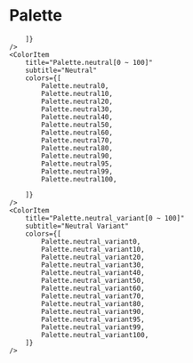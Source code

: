 
<Meta title="FOUNDATIONS/Colors/Palette" />

# Palette

<ColorPalette>
    <ColorItem title="black" subtitle="Black" colors={[Palette.black]} />
    <ColorItem title="white" subtitle="White" colors={[Palette.white]} />
    <ColorItem
        title="Palette.primary[0 ~ 100]"
        subtitle="Primary"
        colors={[
            Palette.primary0,
            Palette.primary10,
            Palette.primary20,
            Palette.primary30,
            Palette.primary40,
            Palette.primary50,
            Palette.primary60,
            Palette.primary70,
            Palette.primary80,
            Palette.primary90,
            Palette.primary95,
            Palette.primary99,
            Palette.primary100,
        ]}
    />
    <ColorItem
        title="Palette.secondary[0 ~ 100]"
        subtitle="Secondary"
        colors={[
            Palette.secondary0,
            Palette.secondary10,
            Palette.secondary20,
            Palette.secondary30,
            Palette.secondary40,
            Palette.secondary50,
            Palette.secondary60,
            Palette.secondary70,
            Palette.secondary80,
            Palette.secondary90,
            Palette.secondary95,
            Palette.secondary99,
            Palette.secondary100,
        ]}
    />
    <ColorItem
        title="Palette.tertiary[0 ~ 100]"
        subtitle="Tertiary"
        colors={[
            Palette.tertiary0,
            Palette.tertiary10,
            Palette.tertiary20,
            Palette.tertiary30,
            Palette.tertiary40,
            Palette.tertiary50,
            Palette.tertiary60,
            Palette.tertiary70,
            Palette.tertiary80,
            Palette.tertiary90,
            Palette.tertiary95,
            Palette.tertiary99,
            Palette.tertiary100,
        ]}
    />
    <ColorItem
        title="Palette.error[0 ~ 100]"
        subtitle="Error"
        colors={[
            Palette.error0,
            Palette.error10,
            Palette.error20,
            Palette.error30,
            Palette.error40,
            Palette.error50,
            Palette.error60,
            Palette.error70,
            Palette.error80,
            Palette.error90,
            Palette.error95,
            Palette.error99,
            Palette.error100,

        ]}
    />
    <ColorItem
        title="Palette.neutral[0 ~ 100]"
        subtitle="Neutral"
        colors={[
            Palette.neutral0,
            Palette.neutral10,
            Palette.neutral20,
            Palette.neutral30,
            Palette.neutral40,
            Palette.neutral50,
            Palette.neutral60,
            Palette.neutral70,
            Palette.neutral80,
            Palette.neutral90,
            Palette.neutral95,
            Palette.neutral99,
            Palette.neutral100,

        ]}
    />
    <ColorItem
        title="Palette.neutral_variant[0 ~ 100]"
        subtitle="Neutral Variant"
        colors={[
            Palette.neutral_variant0,
            Palette.neutral_variant10,
            Palette.neutral_variant20,
            Palette.neutral_variant30,
            Palette.neutral_variant40,
            Palette.neutral_variant50,
            Palette.neutral_variant60,
            Palette.neutral_variant70,
            Palette.neutral_variant80,
            Palette.neutral_variant90,
            Palette.neutral_variant95,
            Palette.neutral_variant99,
            Palette.neutral_variant100,
        ]}
    />

</ColorPalette>
